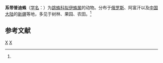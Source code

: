 {{Speciesbox
| genus = Pseudicius
| species = cinctus
| authority = (O.P.Cambridge, 1885)<ref name='id14844'>{{cite web| url =http://www.bioinfo.cn/db05/BjdwSpecies.php?action=view&id=14844| title =系带普迪蛛| work =《中国动物物种编目数据库》| publisher =中国科学院微生物研究所| author =中国科学院动物研究所| accessdate =2009-04-28| deadurl =yes| archiveurl =https://web.archive.org/web/20160305041710/http://www.bioinfo.cn/db05/BjdwSpecies.php?action=view&id=14844| archivedate =2016-03-05}}</ref>
}}

'''系带普迪蛛'''（[[学名|学名]]：{{lang|la|''Pseudicius cinctus''}}）为[[跳蛛科|跳蛛科]][[拟伊蛛属|拟伊蛛属]]的动物。分布于[[俄罗斯|俄罗斯]]、阿富汗以及[[中国大陆|中国大陆]]的[[新疆|新疆]]等地，多见于树林、果园、农田。<ref name='id14844'/>

== 参考文献 ==
{{reflist}}

{{Taxonbar|from=Q2130297}}

[[Category:拟伊蛛属|X]]
[[Category:1885年描述的动物|X]]


{{蜘蛛小作品}}